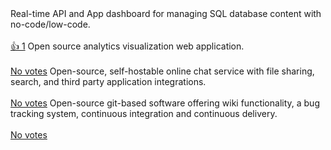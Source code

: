 <Card title="Directus" icon="rabbit" iconType="duotone">
  Real-time API and App dashboard for managing SQL database content with no-code/low-code.<br/><br/><a href="https://github.com/verdexlab/verdex/issues/2" target="_blank"><Tooltip tip="Click to vote for this product">👍 1</Tooltip></a>
</Card>
<Card title="Grafana" icon="monitor-waveform" iconType="duotone">
  Open source analytics visualization web application.<br/><br/><a href="https://github.com/verdexlab/verdex/issues/3" target="_blank"><Tooltip tip="Click to vote for this product">No votes</Tooltip></a>
</Card>
<Card title="Mattermost" icon="comments" iconType="duotone">
  Open-source, self-hostable online chat service with file sharing, search, and third party application integrations.<br/><br/><a href="https://github.com/verdexlab/verdex/issues/4" target="_blank"><Tooltip tip="Click to vote for this product">No votes</Tooltip></a>
</Card>
<Card title="GitLab" icon="gitlab" iconType="duotone">
  Open-source git-based software offering wiki functionality, a bug tracking system, continuous integration and continuous delivery.<br/><br/><a href="https://github.com/verdexlab/verdex/issues/5" target="_blank"><Tooltip tip="Click to vote for this product">No votes</Tooltip></a>
</Card>
